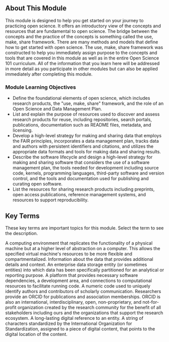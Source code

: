 
<Banner title='OS101 Module 2: Open Tools and Resources' subTitle='Welcome to Open Science 101: Open Tools and Resources' bgImage='./images/banners/Module2.png' bgColor='#d84227' opacity='0.4'/>

## About This Module

This module is designed to help you get started on your journey to practicing open science. It offers an introductory view of the concepts and resources that are fundamental to open science. The bridge between the concepts and the practice of the concepts is something called the use, make, share framework. There are many methods and models that define how to get started with open science. The use, make, share framework was constructed to help you immediately assign purpose to the concepts and tools that are covered in this module as well as in the entire Open Science 101 curriculum. All of the information that you learn here will be addressed in more detail as you participate in other modules but can also be applied immediately after completing this module.

### Module Learning Objectives

- Define the foundational elements of open science, which includes research products, the "use, make, share" framework, and the role of an Open Science and Data Management Plan.
- List and explain the purpose of resources used to discover and assess research products for reuse, including repositories, search portals, publications, documentation such as README files, metadata, and licensing.
- Develop a high-level strategy for making and sharing data that employs the FAIR principles, incorporates a data management plan, tracks data and authors with persistent identifiers and citations, and utilizes the appropriate data formats and tools for making data and sharing results.
- Describe the software lifecycle and design a high-level strategy for making and sharing software that considers the use of a software management plan, the tools needed for development including source code, kernels, programming languages, third-party software and version control, and the tools and documentation used for publishing and curating open software.
- List the resources for sharing research products including preprints, open access publications, reference management systems, and resources to support reproducibility.

## Key Terms

These key terms are important topics for this module. Select the term to see the description.

<Definitions>
  <Definition title='Virtual Machine'>
    A computing environment that replicates the functionality of a physical machine but at a higher level of abstraction on a computer. This allows the specified virtual machine's resources to be more flexible and compartmentalized.
  </Definition>
  <Definition title='Metadata'>
    Information about the data that provides additional details and context.
  </Definition>
  <Definition title='Data Repository'>
    An enterprise data storage entity (or sometimes entities) into which data has been specifically partitioned for an analytical or reporting purpose.
  </Definition>
  <Definition title='Computing Environment'>
    A platform that provides necessary software dependencies, a development area, and connections to computational resources to facilitate running code.
  </Definition>
  <Definition title='ORCID'>
    A numeric code used to uniquely identify authors and contributors of scholarly communication. Researchers provide an ORCID for publications and association memberships. ORCID is also an international, interdisciplinary, open, non-proprietary, and not-for-profit organization created by the research community for the benefit of all stakeholders including ours and the organizations that support the research ecosystem.
  </Definition>
  <Definition title='Persistent Identifiers (PIDs)'>
    A long-lasting digital reference to an entity.
  </Definition>
  <Definition title='Digital Object Identifiers (DOIs)'>
    A string of characters standardized by the International Organization for Standardization, assigned to a piece of digital content, that points to the digital location of the content.
  </Definition>
</Definitions>

<CompletionDocked/>